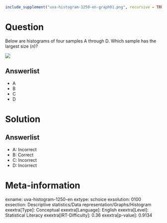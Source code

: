 ```r
include_supplement("uva-histogram-1250-en-graph01.png", recursive = TRUE)
```

Question
========

Below are histograms of four samples A through D. Which sample has the largest size (*n*)?

![](uva-histogram-1250-en-graph01.png)

Answerlist
----------

* A
* B
* C
* D

Solution
========

Answerlist
----------

* A: Incorrect
* B: Correct
* C: Incorrect
* D: Incorrect

Meta-information
================
exname: uva-histogram-1250-en
extype: schoice
exsolution: 0100
exsection: Descriptive statistics/Data representation/Graphs/Histogram
exextra[Type]: Conceptual
exextra[Language]: English
exextra[Level]: Statistical Literacy
exextra[IRT-Difficulty]: 0.36
exextra[p-value]: 0.9134
